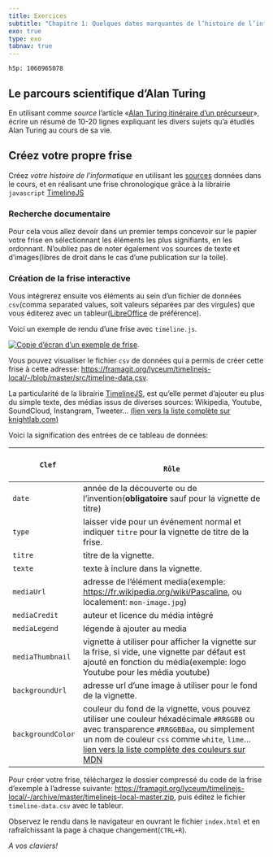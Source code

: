 ```yaml
---
title: Exercices
subtitle: "Chapitre 1: Quelques dates marquantes de l’histoire de l’informatique"
exo: true
type: exo
tabnav: true
---
```

`h5p: 1060965078`


## Le parcours scientifique d'Alan Turing

En utilisant comme *source* l'article «[Alan Turing itinéraire d’un
précurseur](https://interstices.info/alan-turing-itineraire-dun-precurseur/)», écrire un résumé de
10-20 lignes expliquant les divers sujets qu'a étudiés Alan Turing au cours de sa vie.

## Créez votre propre frise

Créez _votre histoire de l'informatique_ en utilisant les [sources](./#sources) données dans le
cours, et en réalisant une frise chronologique grâce à la librairie `javascript`
[TimelineJS](https://timeline.knightlab.com/)

### Recherche documentaire

Pour cela vous allez devoir dans un premier temps concevoir sur le papier votre
frise en sélectionnant les éléments les plus signifiants, en les ordonnant.
N'oubliez pas de noter également vos sources de texte et d'images(libres de
droit dans le cas d'une publication sur la toile).

### Création de la frise interactive

Vous intégrerez ensuite vos éléments au sein d'un fichier de données `csv`(comma
separated values, soit valeurs séparées par des virgules) que vous éditerez avec
un tableur([LibreOffice](https://fr.libreoffice.org/) de préférence).

Voici un exemple de rendu d'une frise avec `timeline.js`.

[![Copie d'écran d'un exemple de frise](./frise-histoire-physique.png)](https://lyceum.frama.io/timelinejs-local/).

Vous pouvez visualiser le fichier `csv` de données qui a permis de créer cette
frise à cette adresse:
<https://framagit.org/lyceum/timelinejs-local/-/blob/master/src/timeline-data.csv>.

La particularité de la librairie [TimelineJS](https://timeline.knightlab.com/),
est qu'elle permet d'ajouter eu plus du simple texte, des médias issus de
diverses sources: Wikipedia, Youtube, SoundCloud, Instangram, Tweeter... [(lien
vers la liste complète sur
knightlab.com)](https://timeline.knightlab.com/docs/media-types.html)

Voici la signification des entrées de ce tableau de données:

+-------------------+-----------------------------------------------------------------------------------------------------------------------------------+
|       Clef        |                                                               Rôle                                                                |
+===================+===================================================================================================================================+
| `date`            | année de la découverte ou de l'invention(**obligatoire** sauf pour la vignette de titre)                                          |
+-------------------+-----------------------------------------------------------------------------------------------------------------------------------+
| `type`            | laisser vide pour un événement normal et indiquer `titre` pour la                                                                 |
|                   | vignette de titre de la frise.                                                                                                    |
+-------------------+-----------------------------------------------------------------------------------------------------------------------------------+
| `titre`           | titre de la vignette.                                                                                                             |
+-------------------+-----------------------------------------------------------------------------------------------------------------------------------+
| `texte`           | texte à inclure dans la vignette.                                                                                                 |
+-------------------+-----------------------------------------------------------------------------------------------------------------------------------+
| `mediaUrl`        | adresse de l'élément media(exemple:  <https://fr.wikipedia.org/wiki/Pascaline>, ou localement: `mon-image.jpg`)                   |
+-------------------+-----------------------------------------------------------------------------------------------------------------------------------+
| `mediaCredit`     | auteur et licence du média intégré                                                                                                |
+-------------------+-----------------------------------------------------------------------------------------------------------------------------------+
| `mediaLegend`     | légende à ajouter au media                                                                                                        |
+-------------------+-----------------------------------------------------------------------------------------------------------------------------------+
| `mediaThumbnail`  | vignette à utiliser pour afficher la vignette sur la frise,  si vide, une                                                         |
|                   | vignette par défaut est ajouté en fonction du média(exemple: logo  Youtube pour les média youtube)                                |
+-------------------+-----------------------------------------------------------------------------------------------------------------------------------+
| `backgroundUrl`   | adresse url d'une image à utiliser pour le fond de la  vignette.                                                                  |
+-------------------+-----------------------------------------------------------------------------------------------------------------------------------+
| `backgroundColor` | couleur du fond de la vignette, vous pouvez utiliser une couleur héxadécimale                                                     |
|                   | `#RRGGBB` ou avec transparence `#RRGGBBaa`, ou simplement un nom de couleur                                                       |
|                   | `css` comme `white`, `lime`...                                                                                                    |
|                   | [lien vers la liste complète  des couleurs sur  MDN](https://developer.mozilla.org/fr/docs/Web/CSS/Type_color#Les_mots-cl%C3%A9s) |
+-------------------+-----------------------------------------------------------------------------------------------------------------------------------+

Pour créer votre frise, téléchargez le dossier compressé du code de la frise
d'exemple à l'adresse suivante:
<https://framagit.org/lyceum/timelinejs-local/-/archive/master/timelinejs-local-master.zip>, puis éditez
le fichier `timeline-data.csv` avec le tableur.

Observez le rendu dans le navigateur en ouvrant le fichier `index.html` et en
rafraîchissant la page à chaque changement(`CTRL+R`).

_A vos claviers!_
